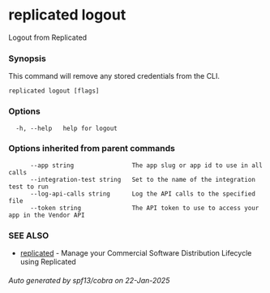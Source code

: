 # replicated logout

Logout from Replicated

### Synopsis

This command will remove any stored credentials from the CLI.

```
replicated logout [flags]
```

### Options

```
  -h, --help   help for logout
```

### Options inherited from parent commands

```
      --app string                The app slug or app id to use in all calls
      --integration-test string   Set to the name of the integration test to run
      --log-api-calls string      Log the API calls to the specified file
      --token string              The API token to use to access your app in the Vendor API
```

### SEE ALSO

* [replicated](replicated)	 - Manage your Commercial Software Distribution Lifecycle using Replicated

###### Auto generated by spf13/cobra on 22-Jan-2025
